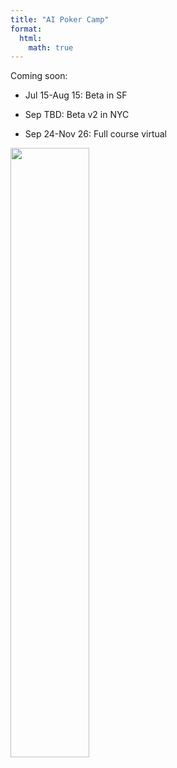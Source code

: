 ```yaml
---
title: "AI Poker Camp"
format:
  html:
    math: true
---
```

Coming soon: 

- Jul 15-Aug 15: Beta in SF

- Sep TBD: Beta v2 in NYC

- Sep 24-Nov 26: Full course virtual

![](../assets/pcicon.png){width=50%}
